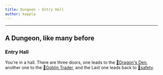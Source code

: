 ```yaml
---
title: Dungeon - Entry Hall
author: keppla
---
```



---

## A Dungeon, like many before
### Entry Hall

You're in a hall. There are three doors, one leads to the [🚪Dragon's Den](dragon), another one to
the [🚪Goblin Trader](trader), and the Last one leads back to [🚪safety](exit).

